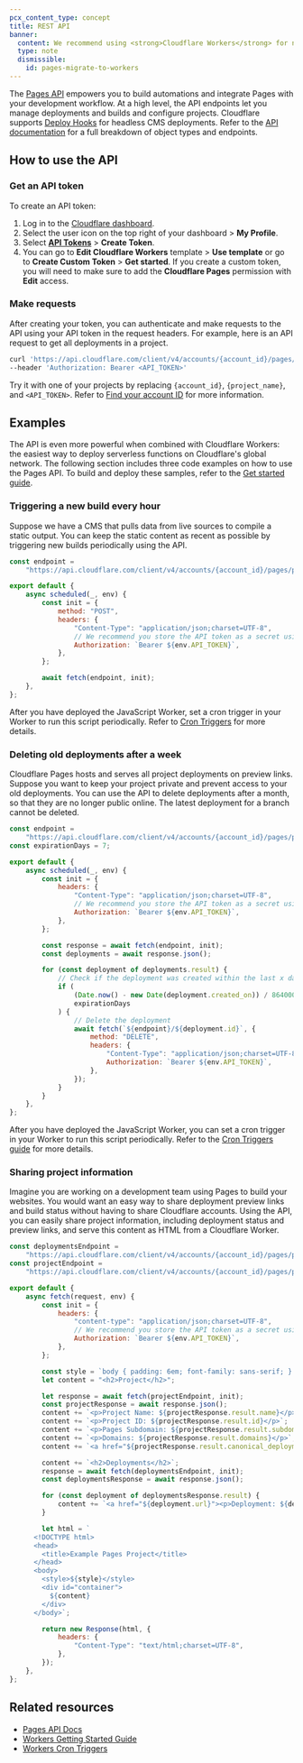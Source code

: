 ```yaml
---
pcx_content_type: concept
title: REST API
banner:
  content: We recommend using <strong>Cloudflare Workers</strong> for new projects. For existing Pages projects, see our <a href="/workers/static-assets/migrate-from-pages/">migration guide</a> and <a href="/workers/static-assets/migrate-from-pages/#compatibility-matrix">compatibility matrix</a>.
  type: note
  dismissible:
    id: pages-migrate-to-workers
---
```


The [Pages API](/api/resources/pages/subresources/projects/methods/list/) empowers you to build automations and integrate Pages with your development workflow. At a high level, the API endpoints let you manage deployments and builds and configure projects. Cloudflare supports [Deploy Hooks](/pages/configuration/deploy-hooks/) for headless CMS deployments. Refer to the [API documentation](https://api.cloudflare.com/) for a full breakdown of object types and endpoints.

## How to use the API

### Get an API token

To create an API token:

1. Log in to the [Cloudflare dashboard](https://dash.cloudflare.com).
2. Select the user icon on the top right of your dashboard > **My Profile**.
3. Select [**API Tokens**](https://dash.cloudflare.com/profile/api-tokens) > **Create Token**.
4. You can go to **Edit Cloudflare Workers** template > **Use template** or go to **Create Custom Token** > **Get started**. If you create a custom token, you will need to make sure to add the **Cloudflare Pages** permission with **Edit** access.

### Make requests

After creating your token, you can authenticate and make requests to the API using your API token in the request headers. For example, here is an API request to get all deployments in a project.

```bash
curl 'https://api.cloudflare.com/client/v4/accounts/{account_id}/pages/projects/{project_name}/deployments' \
--header 'Authorization: Bearer <API_TOKEN>'
```

Try it with one of your projects by replacing `{account_id}`, `{project_name}`, and `<API_TOKEN>`. Refer to [Find your account ID](/fundamentals/setup/find-account-and-zone-ids/) for more information.

## Examples

The API is even more powerful when combined with Cloudflare Workers: the easiest way to deploy serverless functions on Cloudflare's global network. The following section includes three code examples on how to use the Pages API. To build and deploy these samples, refer to the [Get started guide](/workers/get-started/guide/).

### Triggering a new build every hour

Suppose we have a CMS that pulls data from live sources to compile a static output. You can keep the static content as recent as possible by triggering new builds periodically using the API.

```js
const endpoint =
	"https://api.cloudflare.com/client/v4/accounts/{account_id}/pages/projects/{project_name}/deployments";

export default {
	async scheduled(_, env) {
		const init = {
			method: "POST",
			headers: {
				"Content-Type": "application/json;charset=UTF-8",
				// We recommend you store the API token as a secret using the Workers dashboard or using Wrangler as documented here: https://developers.cloudflare.com/workers/wrangler/commands/#secret
				Authorization: `Bearer ${env.API_TOKEN}`,
			},
		};

		await fetch(endpoint, init);
	},
};
```

After you have deployed the JavaScript Worker, set a cron trigger in your Worker to run this script periodically. Refer to [Cron Triggers](/workers/configuration/cron-triggers/) for more details.

### Deleting old deployments after a week

Cloudflare Pages hosts and serves all project deployments on preview links. Suppose you want to keep your project private and prevent access to your old deployments. You can use the API to delete deployments after a month, so that they are no longer public online. The latest deployment for a branch cannot be deleted.

```js
const endpoint =
	"https://api.cloudflare.com/client/v4/accounts/{account_id}/pages/projects/{project_name}/deployments";
const expirationDays = 7;

export default {
	async scheduled(_, env) {
		const init = {
			headers: {
				"Content-Type": "application/json;charset=UTF-8",
				// We recommend you store the API token as a secret using the Workers dashboard or using Wrangler as documented here: https://developers.cloudflare.com/workers/wrangler/commands/#secret
				Authorization: `Bearer ${env.API_TOKEN}`,
			},
		};

		const response = await fetch(endpoint, init);
		const deployments = await response.json();

		for (const deployment of deployments.result) {
			// Check if the deployment was created within the last x days (as defined by `expirationDays` above)
			if (
				(Date.now() - new Date(deployment.created_on)) / 86400000 >
				expirationDays
			) {
				// Delete the deployment
				await fetch(`${endpoint}/${deployment.id}`, {
					method: "DELETE",
					headers: {
						"Content-Type": "application/json;charset=UTF-8",
						Authorization: `Bearer ${env.API_TOKEN}`,
					},
				});
			}
		}
	},
};
```

After you have deployed the JavaScript Worker, you can set a cron trigger in your Worker to run this script periodically. Refer to the [Cron Triggers guide](/workers/configuration/cron-triggers/) for more details.

### Sharing project information

Imagine you are working on a development team using Pages to build your websites. You would want an easy way to share deployment preview links and build status without having to share Cloudflare accounts. Using the API, you can easily share project information, including deployment status and preview links, and serve this content as HTML from a Cloudflare Worker.

```js
const deploymentsEndpoint =
	"https://api.cloudflare.com/client/v4/accounts/{account_id}/pages/projects/{project_name}/deployments";
const projectEndpoint =
	"https://api.cloudflare.com/client/v4/accounts/{account_id}/pages/projects/{project_name}";

export default {
	async fetch(request, env) {
		const init = {
			headers: {
				"content-type": "application/json;charset=UTF-8",
				// We recommend you store the API token as a secret using the Workers dashboard or using Wrangler as documented here: https://developers.cloudflare.com/workers/wrangler/commands/#secret
				Authorization: `Bearer ${env.API_TOKEN}`,
			},
		};

		const style = `body { padding: 6em; font-family: sans-serif; } h1 { color: #f6821f }`;
		let content = "<h2>Project</h2>";

		let response = await fetch(projectEndpoint, init);
		const projectResponse = await response.json();
		content += `<p>Project Name: ${projectResponse.result.name}</p>`;
		content += `<p>Project ID: ${projectResponse.result.id}</p>`;
		content += `<p>Pages Subdomain: ${projectResponse.result.subdomain}</p>`;
		content += `<p>Domains: ${projectResponse.result.domains}</p>`;
		content += `<a href="${projectResponse.result.canonical_deployment.url}"><p>Latest preview: ${projectResponse.result.canonical_deployment.url}</p></a>`;

		content += `<h2>Deployments</h2>`;
		response = await fetch(deploymentsEndpoint, init);
		const deploymentsResponse = await response.json();

		for (const deployment of deploymentsResponse.result) {
			content += `<a href="${deployment.url}"><p>Deployment: ${deployment.id}</p></a>`;
		}

		let html = `
      <!DOCTYPE html>
      <head>
        <title>Example Pages Project</title>
      </head>
      <body>
        <style>${style}</style>
        <div id="container">
          ${content}
        </div>
      </body>`;

		return new Response(html, {
			headers: {
				"Content-Type": "text/html;charset=UTF-8",
			},
		});
	},
};
```

## Related resources

- [Pages API Docs](/api/resources/pages/subresources/projects/methods/list/)
- [Workers Getting Started Guide](/workers/get-started/guide/)
- [Workers Cron Triggers](/workers/configuration/cron-triggers/)
